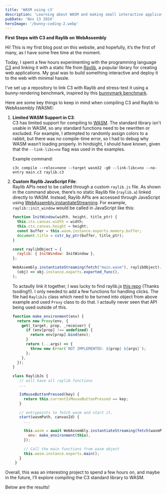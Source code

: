 ```yaml
---
title: 'WASM using c3'
description: 'Learning about WASM and making small interactive application'
pubDate: 'Nov 13 2024'
heroImage: '/bunny-coding-2.webp'
---
```


**First Steps with C3 and Raylib on WebAssembly**

Hi! This is my first blog post on this website, and hopefully, it’s the first of many, as I have some free time at the moment.

Today, I spent a few hours experimenting with the programming language [C3](https://c3-lang.org/) and linking it with a static file from [Raylib](https://www.raylib.com/), a popular library for creating web applications. My goal was to build something interactive and deploy it to the web with minimal hassle.

I’ve set up a repository to link C3 with Raylib and stress-test it using a bunny-rendering benchmark, inspired by this [bunnymark benchmark](https://old.reddit.com/r/raylib/comments/15jy1x3/raylib_bunnymark_benchmark_with_100k_bunnies/).

Here are some key things to keep in mind when compiling C3 and Raylib to WebAssembly (WASM):

1. **Limited WASM Support in C3**:  
   C3 has limited support for compiling to [WASM](https://c3-lang.org/faq/#platform-support). The standard library isn't usable in WASM, so any standard functions need to be rewritten or excluded. For example, I attempted to randomly assign colors to a rabbit, but there was no compile-time error, so I had to debug why WASM wasn’t loading properly. In hindsight, I should have known, given that the `--link-libc=no` flag was used in the examples.

   Example command:
   ```
   c3c compile --reloc=none --target wasm32 -g0 --link-libc=no --no-entry main.c3 raylib.c3
   ```

2. **Custom Raylib JavaScript File**:  
   Raylib APIs need to be called through a custom `raylib.js` file. As shown in the command above, there’s no static Raylib file (`raylib.a`) linked directly to WASM. Instead, Raylib APIs are accessed through JavaScript using [WebAssembly.instantiateStreaming](https://developer.mozilla.org/en-US/docs/WebAssembly/JavaScript_interface/instantiateStreaming_static). For example, `raylib::init_window` would be called in JavaScript like this:

   ```javascript
   function InitWindow(width, height, title_ptr) {
     this.ctx.canvas.width = width;
     this.ctx.canvas.height = height;
     const buffer = this.wasm.instance.exports.memory.buffer;
     document.title = cstr_by_ptr(buffer, title_ptr);
   }

   const raylibObject = {
     raylib: { InitWindow: InitWindow },
   };

   WebAssembly.instantiateStreaming(fetch("main.wasm"), raylibObject).then(
     (obj) => obj.instance.exports.exported_func(),
   );
   ```

   To actaully link it together, I was lucky to find raylib.js [this repo](https://github.com/tsoding/c3-demo/blob/main/raylib.js) (Thanks tsoding!!). I only needed to add a few functions for handling clicks. The file had `RaylibJs` class which need to be turned into object from above example and used `Proxy` class to do that. I actaully never seen that API being used outside of this.

   ```javascript
   function make_environment(env) {
     return new Proxy(env, {
       get(_target, prop, _receiver) {
         if (env[prop] !== undefined) {
           return env[prop].bind(env);
         }
         return (...args) => {
           throw new Error(`NOT IMPLEMENTED: ${prop} ${args}`);
         };
       },
     });
   }

   class RaylibJs {
      // will have all raylib functions 
      ...

      IsMouseButtonPressed(key) {
        return this.currentIsMouseButtonPressed == key;
      }

      // entrypoints to fetch wasm and start it.
      start(wasmPath, canvasId) {
        ...

        this.wasm = await WebAssembly.instantiateStreaming(fetch(wasmPath), {
          env: make_environment(this),
        });

        // Call the main functions from wasm object
        this.wasm.instance.exports.main();
      }
    }
   ```

Overall, this was an interesting project to spend a few hours on, and maybe in the future, I’ll explore compiling the C3 standard library to WASM.

Below are the results!


<Bunny />
